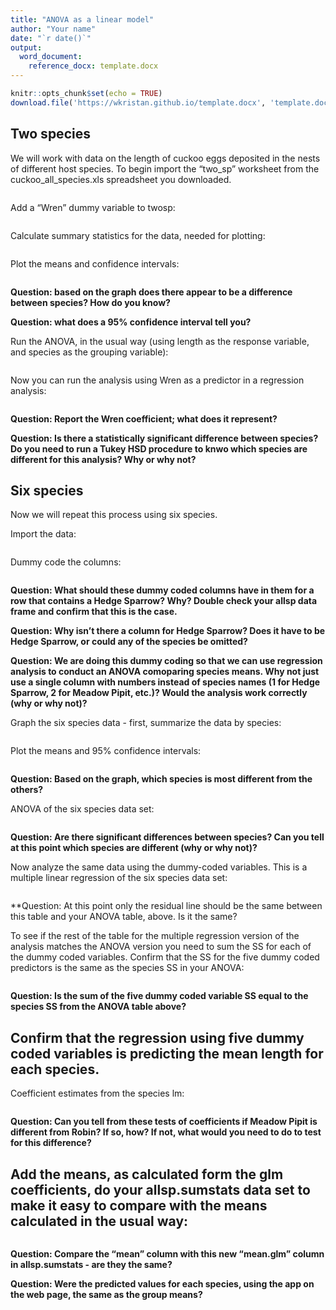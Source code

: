 ```yaml
---
title: "ANOVA as a linear model"
author: "Your name"
date: "`r date()`"
output: 
  word_document:
    reference_docx: template.docx
---
```


```r
knitr::opts_chunk$set(echo = TRUE)
download.file('https://wkristan.github.io/template.docx', 'template.docx', mode = 'wb')
```

## Two species

We will work with data on the length of cuckoo eggs deposited in the nests of different host species. To begin import the "two_sp" worksheet from the cuckoo_all_species.xls spreadsheet you downloaded.

```r



```

Add a "Wren" dummy variable to twosp:

```r



```

Calculate summary statistics for the data, needed for plotting:

```r



```


Plot the means and confidence intervals:

```r



```

**Question: based on the graph does there appear to be a difference between species? How do you know?**

> 

**Question: what does a 95% confidence interval tell you?**

> 


Run the ANOVA, in the usual way (using length as the response variable, and species as the grouping variable):

```r



```

Now you can run the analysis using Wren as a predictor in a regression analysis:

```r



```

**Question: Report the Wren coefficient; what does it represent?**

> 

**Question: Is there a statistically significant difference between species? Do you need to run a Tukey HSD procedure to knwo which species are different for this analysis? Why or why not?**

> 


## Six species

Now we will repeat this process using six species.

Import the data:

```r



```

Dummy code the columns:

```r



```

**Question: What should these dummy coded columns have in them for a row that contains a Hedge Sparrow? Why? Double check your allsp data frame and confirm that this is the case.**

> 

**Question: Why isn't there a column for Hedge Sparrow? Does it have to be Hedge Sparrow, or could any of the species be omitted?**

> 

**Question: We are doing this dummy coding so that we can use regression analysis to conduct an ANOVA comoparing species means. Why not just use a single column with numbers instead of species names (1 for Hedge Sparrow, 2 for Meadow Pipit, etc.)? Would the analysis work correctly (why or why not)?**

> 


Graph the six species data - first, summarize the data by species:

```r



```


Plot the means and 95% confidence intervals:

```r



```

**Question: Based on the graph, which species is most different from the others?**

> 


ANOVA of the six species data set:

```r



```

**Question: Are there significant differences between species? Can you tell at this point which species are different (why or why not)?**

> 


Now analyze the same data using the dummy-coded variables. This is a multiple linear regression of the six species data set:

```r



```

**Question: At this point only the residual line should be the same between this table and your ANOVA table, above. Is it the same?

> 

To see if the rest of the table for the multiple regression version of the analysis matches the ANOVA version you need to sum the SS for each of the dummy coded variables. Confirm that the SS for the five dummy coded predictors is the same as the species SS in your ANOVA:

```r



```

**Question: Is the sum of the five dummy coded variable SS equal to the species SS from the ANOVA table above?**

> 


## Confirm that the regression using five dummy coded variables is predicting the mean length for each species.

Coefficient estimates from the species lm:

```r



```

**Question: Can you tell from these tests of coefficients if Meadow Pipit is different from Robin? If so, how? If not, what would you need to do to test for this difference?**

> 

## Add the means, as calculated form the glm coefficients, do your allsp.sumstats data set to make it easy to compare with the means calculated in the usual way:

```r



```


**Question: Compare the "mean" column with this new "mean.glm" column in allsp.sumstats - are they the same?**

> 

**Question: Were the predicted values for each species, using the app on the web page, the same as the group means?**

> 

